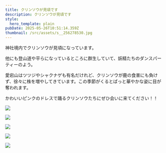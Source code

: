 ```yaml
---
title: クリンソウが見頃です
description: クリンソウが見頃です
style:
  hero_template: plain
pubDate: 2025-05-26T10:51:14.359Z
thumbnail: /src/assets/s__256278530.jpg
---
```

神社境内でクリンソウが見頃になっています。

他にも登山道や平らになっているところに群生していて、妖精たちのダンスパーティーのよう。

愛宕山はツツジやシャクナゲも有名だけれど、クリンソウが鹿の食害にも負けず、徐々に株を増やしてきています。この季節がくるとぱっと華やかな姿に目が奪われます。

かわいいピンクのドレスで踊るクリンソウたちにぜひ会いに来てください！！

![](/src/assets/s__256278535.jpg)

![](/src/assets/s__256278530.jpg)

![](/src/assets/s__256278538.jpg)

![](/src/assets/s__256278542.jpg)

![](/src/assets/s__256278533.jpg)
